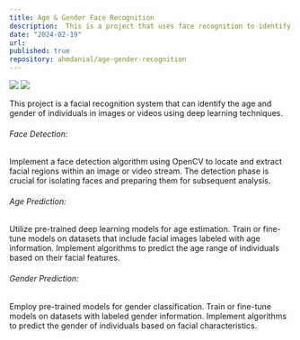 ```yaml
---
title: Age & Gender Face Recognition
description:  This is a project that uses face recognition to identify the age and gender of people in images. This system using OpenCV and Python.
date: "2024-02-19"
url: 
published: true
repository: ahmdanial/age-gender-recognition
---
```


[![](https://ahmdanial.online/image/face-1.png)](https://ahmdanial.online/image/face-1.png)
[![](https://ahmdanial.online/image/face-2.png)](https://ahmdanial.online/image/face-2.png)

This project is a facial recognition system that can identify the age and gender of individuals in images or videos using deep learning techniques.


###### Face Detection: 
Implement a face detection algorithm using OpenCV to locate and extract facial regions within an image or video stream. 
The detection phase is crucial for isolating faces and preparing them for subsequent analysis.

###### Age Prediction:
Utilize pre-trained deep learning models for age estimation. Train or fine-tune models on datasets that include facial images labeled with age information. 
Implement algorithms to predict the age range of individuals based on their facial features.

###### Gender Prediction:
Employ pre-trained models for gender classification. 
Train or fine-tune models on datasets with labeled gender information. 
Implement algorithms to predict the gender of individuals based on facial characteristics.


